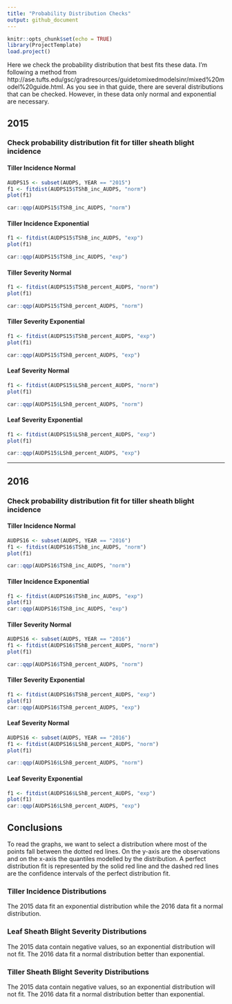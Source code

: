 ```yaml
---
title: "Probability Distribution Checks"
output: github_document
---
```


```r
knitr::opts_chunk$set(echo = TRUE)
library(ProjectTemplate)
load.project()
```

Here we check the probability distribution that best fits these data. I'm
following a method from
http://ase.tufts.edu/gsc/gradresources/guidetomixedmodelsinr/mixed%20model%20guide.html.
As you see in that guide, there are several distributions that can be checked.
However, in these data only normal and exponential are necessary.

## 2015

### Check probability distribution fit for tiller sheath blight incidence

#### Tiller Incidence Normal

```r
AUDPS15 <- subset(AUDPS, YEAR == "2015")
f1 <- fitdist(AUDPS15$TShB_inc_AUDPS, "norm")
plot(f1)

car::qqp(AUDPS15$TShB_inc_AUDPS, "norm")

```

#### Tiller Incidence Exponential

```r
f1 <- fitdist(AUDPS15$TShB_inc_AUDPS, "exp")
plot(f1)

car::qqp(AUDPS15$TShB_inc_AUDPS, "exp")
```

#### Tiller Severity Normal

```r
f1 <- fitdist(AUDPS15$TShB_percent_AUDPS, "norm")
plot(f1)

car::qqp(AUDPS15$TShB_percent_AUDPS, "norm")
```

#### Tiller Severity Exponential

```r
f1 <- fitdist(AUDPS15$TShB_percent_AUDPS, "exp")
plot(f1)

car::qqp(AUDPS15$TShB_percent_AUDPS, "exp")
```

#### Leaf Severity Normal

```r
f1 <- fitdist(AUDPS15$LShB_percent_AUDPS, "norm")
plot(f1)

car::qqp(AUDPS15$LShB_percent_AUDPS, "norm")
```

#### Leaf Severity Exponential

```r
f1 <- fitdist(AUDPS15$LShB_percent_AUDPS, "exp")
plot(f1)

car::qqp(AUDPS15$LShB_percent_AUDPS, "exp")
```

*******


## 2016

### Check probability distribution fit for tiller sheath blight incidence

#### Tiller Incidence Normal

```r
AUDPS16 <- subset(AUDPS, YEAR == "2016")
f1 <- fitdist(AUDPS16$TShB_inc_AUDPS, "norm")
plot(f1)

car::qqp(AUDPS16$TShB_inc_AUDPS, "norm")
```

#### Tiller Incidence Exponential

```r

f1 <- fitdist(AUDPS16$TShB_inc_AUDPS, "exp")
plot(f1)
car::qqp(AUDPS16$TShB_inc_AUDPS, "exp")
```

#### Tiller Severity Normal

```r
AUDPS16 <- subset(AUDPS, YEAR == "2016")
f1 <- fitdist(AUDPS16$TShB_percent_AUDPS, "norm")
plot(f1)

car::qqp(AUDPS16$TShB_percent_AUDPS, "norm")
```

#### Tiller Severity Exponential

```r

f1 <- fitdist(AUDPS16$TShB_percent_AUDPS, "exp")
plot(f1)
car::qqp(AUDPS16$TShB_percent_AUDPS, "exp")
```

#### Leaf Severity Normal

```r
AUDPS16 <- subset(AUDPS, YEAR == "2016")
f1 <- fitdist(AUDPS16$LShB_percent_AUDPS, "norm")
plot(f1)

car::qqp(AUDPS16$LShB_percent_AUDPS, "norm")
```

#### Leaf Severity Exponential

```r

f1 <- fitdist(AUDPS16$LShB_percent_AUDPS, "exp")
plot(f1)
car::qqp(AUDPS16$LShB_percent_AUDPS, "exp")
```

## Conclusions

To read the graphs, we want to select a distribution where most of the points
fall between the dotted red lines. On the y-axis are the observations and on the
x-axis the quantiles modelled by the distribution. A perfect distribution fit is
represented by the solid red line and the dashed red lines are the confidence
intervals of the perfect distribution fit.

### Tiller Incidence Distributions

The 2015 data fit an exponential distribution while the 2016 data fit a normal
distribution.

### Leaf Sheath Blight Severity Distributions

The 2015 data contain negative values, so an exponential distribution will not
fit. The 2016 data fit a normal distribution better than exponential.

### Tiller Sheath Blight Severity Distributions

The 2015 data contain negative values, so an exponential distribution will not
fit. The 2016 data fit a normal distribution better than exponential.
